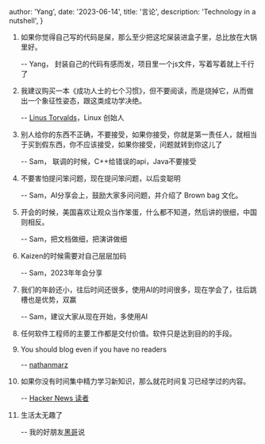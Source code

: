 
  author: 'Yang',
  date: '2023-06-14',
  title: '言论',
  description:
    'Technology in a nutshell',
}




1. 如果你觉得自己写的代码是屎，那么至少把这坨屎装进盒子里，总比放在大锅里好。

    -- Yang， 封装自己的代码有感而发，项目里一个js文件，写着写着就上千行了

2. 我建议购买一本《成功人士的七个习惯》，但不要阅读，而是烧掉它，从而做出一个象征性姿态，跟这类成功学决绝。

    -- [Linus Torvalds](https://news.ycombinator.com/item?id=35847971)，Linux 创始人

3. 别人给你的东西不正确，不要接受，如果你接受，你就是第一责任人，就相当于买到假东西，你不应该接受，如果你接受，问题就转到你这儿了

    -- Sam， 联调的时候，C++给错误的api，Java不要接受

4. 不要害怕提问笨问题，现在提问笨问题，以后变聪明

    -- Sam，AI分享会上，鼓励大家多问问题，并介绍了 Brown bag 文化。

5. 开会的时候，美国喜欢让观众当作笨蛋，什么都不知道，然后讲的很细，中国则相反。

    -- Sam，把文档做细，把演讲做细

6. Kaizen的时候需要对自己层层加码

    -- Sam，2023年年会分享

7. 我们的年龄还小，往后时间还很多，使用AI的时间很多，现在学会了，往后跳槽也是优势，双赢

    -- Sam，建议大家从现在开始，多使用AI

8. 任何软件工程师的主要工作都是交付价值。软件只是达到目的的手段。

9. You should blog even if you have no readers

    -- [nathanmarz](http://nathanmarz.com/blog/you-should-blog-even-if-you-have-no-readers.html)

10. 如果你没有时间集中精力学习新知识，那么就花时间复习已经学过的内容。

    -- [Hacker News 读者](https://news.ycombinator.com/item?id=38676257)

11. 生活太无趣了

    -- 我的好朋友[黑哥](https://weibo.com/u/1886868100)说

